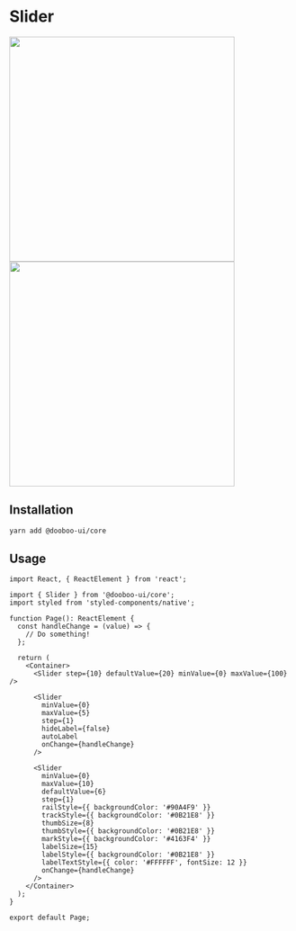 
<Meta title="Components|Slider" />

# Slider

<p>
<img
  src="https://user-images.githubusercontent.com/11019960/73301465-2d215000-4256-11ea-974f-e45be574a4a4.png"
  width="400"
/>
<img
  src="https://user-images.githubusercontent.com/11019960/73301499-3c080280-4256-11ea-9095-80c40703191f.png"
  width="400"
/>

</p>

## Installation

```sh
yarn add @dooboo-ui/core
```

## Usage

```tsx
import React, { ReactElement } from 'react';

import { Slider } from '@dooboo-ui/core';
import styled from 'styled-components/native';

function Page(): ReactElement {
  const handleChange = (value) => {
    // Do something!
  };

  return (
    <Container>
      <Slider step={10} defaultValue={20} minValue={0} maxValue={100} />

      <Slider
        minValue={0}
        maxValue={5}
        step={1}
        hideLabel={false}
        autoLabel
        onChange={handleChange}
      />

      <Slider
        minValue={0}
        maxValue={10}
        defaultValue={6}
        step={1}
        railStyle={{ backgroundColor: '#90A4F9' }}
        trackStyle={{ backgroundColor: '#0B21E8' }}
        thumbSize={8}
        thumbStyle={{ backgroundColor: '#0B21E8' }}
        markStyle={{ backgroundColor: '#4163F4' }}
        labelSize={15}
        labelStyle={{ backgroundColor: '#0B21E8' }}
        labelTextStyle={{ color: '#FFFFFF', fontSize: 12 }}
        onChange={handleChange}
      />
    </Container>
  );
}

export default Page;
```
